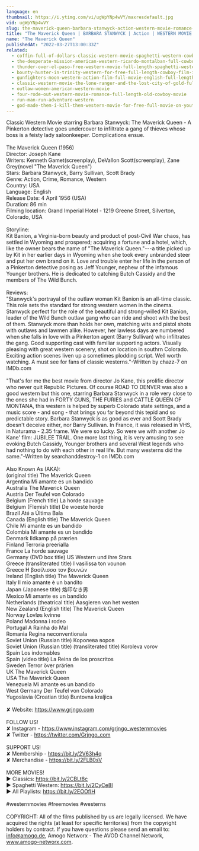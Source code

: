 ```yaml
---
language: en
thumbnail: https://i.ytimg.com/vi/ugWpYNp4wVY/maxresdefault.jpg
vid: ugWpYNp4wVY
slug: the-maverick-queen-barbara-stanwyck-action-western-movie-romance-full-length
title: "The Maverick Queen | BARBARA STANWYCK | Action | WESTERN MOVIE | Romance | Full Length"
name: "The Maverick Queen"
publishedAt: "2022-03-27T13:00:33Z"
related:
  - coffin-full-of-dollars-classic-western-movie-spaghetti-western-cowboys-full-movies
  - the-desperate-mission-american-western-ricardo-montalban-full-cowboy-movie
  - thunder-over-el-paso-free-western-movie-full-length-spaghetti-western-full-action-movie
  - bounty-hunter-in-trinity-western-for-free-full-length-cowboy-film-italo-western
  - gunfighters-moon-western-action-film-full-movie-english-full-length-film-hd-1080p
  - classic-western-movie-the-lone-ranger-and-the-lost-city-of-gold-full-length-english
  - outlaw-women-american-western-movie
  - four-rode-out-western-movie-romance-full-length-old-cowboy-movie
  - run-man-run-adventure-western
  - god-made-them-i-kill-them-western-movie-for-free-full-movie-on-youtube-cowboy-film
---
```


Classic Western Movie starring Barbara Stanwyck: The Maverick Queen - A Pinkerton detective goes undercover to infiltrate a gang of thieves whose boss is a feisty lady saloonkeeper. Complications ensue.<br />
<br />
The Maverick Queen (1956)<br />
Director: Joseph Kane<br />
Writers: Kenneth Gamet(screenplay), DeVallon Scott(screenplay), Zane Grey(novel "The Maverick Queen")<br />
Stars: Barbara Stanwyck, Barry Sullivan, Scott Brady<br />
Genre: Action, Crime, Romance, Western<br />
Country: USA<br />
Language: English<br />
Release Date: 4 April 1956 (USA)<br />
Duration: 86 min<br />
Filming location: Grand Imperial Hotel - 1219 Greene Street, Silverton, Colorado, USA<br />
<br />
Storyline:<br />
Kit Banion, a Virginia-born beauty and product of post-Civil War chaos, has settled in Wyoming and prospered; acquiring a fortune and a hotel, which, like the owner bears the name of "The Maverick Queen."---a title picked up by Kit in her earlier days in Wyoming when she took every unbranded steer and put her own brand on it. Love and trouble enter her life in the person of a Pinkerton detective posing as Jeff Younger, nephew of the infamous Younger brothers. He is dedicated to catching Butch Cassidy and the members of The Wild Bunch.<br />
<br />
Reviews:<br />
"Stanwyck's portrayal of the outlaw woman Kit Banion is an all-time classic. This role sets the standard for strong western women in the cinema. Stanwyck perfect for the role of the beautiful and strong-willed Kit Banion, leader of the Wild Bunch outlaw gang who can ride and shoot with the best of them. Stanwyck more than holds her own, matching wits and pistol shots with outlaws and lawmen alike. However, her lawless days are numbered when she falls in love with a Pinkerton agent (Barry Sullivan) who infiltrates the gang. Good supporting cast with familiar supporting actors. Visually pleasing with great western scenery, shot on location in southrn Colorado. Exciting action scenes liven up a sometimes plodding script. Well worth watching. A must see for fans of classic westerns."-Written by chazz-7 on IMDb.com<br />
<br />
"That's for me the best movie from director Jo Kane, this prolific director who never quit Republic Pictures. Of course ROAD TO DENVER was also a good western but this one, starring Barbara Stanwyck in a role very close to the ones she had in FORTY GUNS, THE FURIES and CATTLE QUEEN OF MONTANA, this western is helped by superb Colorado state settings, and a music score - and song - that brings you far beyond this tepid and so predictable story. Barbara Stanwyck is as good as ever and Scott Brady doesn't deceive either, nor Barry Sullivan. In France, it was released in VHS, in Naturama - 2.35 frame. We were so lucky. So were we with another Jo Kane' film: JUBILEE TRAIL. One more last thing, it is very amusing to see evoking Butch Cassidy, Younger brothers and several West legends who had nothing to do with each other in real life. But many westerns did the same."-Written by searchanddestroy-1 on IMDb.com<br />
<br />
Also Known As (AKA):<br />
(original title) The Maverick Queen<br />
Argentina Mi amante es un bandido<br />
Australia The Maverick Queen<br />
Austria Der Teufel von Colorado<br />
Belgium (French title) La horde sauvage<br />
Belgium (Flemish title) De woeste horde<br />
Brazil Até a Última Bala<br />
Canada (English title) The Maverick Queen<br />
Chile Mi amante es un bandido<br />
Colombia Mi amante es un bandido<br />
Denmark Ildkamp på prærien<br />
Finland Terroria preerialla<br />
France La horde sauvage<br />
Germany (DVD box title) US Western und ihre Stars<br />
Greece (transliterated title) I vasilissa ton vounon<br />
Greece Η βασίλισσα τον βουνών<br />
Ireland (English title) The Maverick Queen<br />
Italy Il mio amante è un bandito<br />
Japan (Japanese title) 烙印なき男<br />
Mexico Mi amante es un bandido<br />
Netherlands (theatrical title) Aasgieren van het westen<br />
New Zealand (English title) The Maverick Queen<br />
Norway Lovløs kvinne<br />
Poland Madonna i rodeo<br />
Portugal A Rainha do Mal<br />
Romania Regina neconventionala<br />
Soviet Union (Russian title) Королева воров<br />
Soviet Union (Russian title) (transliterated title) Koroleva vorov<br />
Spain Los indomables<br />
Spain (video title) La Reina de los proscritos<br />
Sweden Terror över prärien<br />
UK The Maverick Queen<br />
USA The Maverick Queen<br />
Venezuela Mi amante es un bandido<br />
West Germany Der Teufel von Colorado<br />
Yugoslavia (Croatian title) Buntovna kraljica<br />
<br />
✘ Website: https://www.grjngo.com<br />
<br />
FOLLOW US!<br />
✘ Instagram - https://www.instagram.com/grjngo_westernmovies<br />
✘ Twitter - https://twitter.com/Grjngo_com<br />
<br />
SUPPORT US!<br />
✘ Membership - https://bit.ly/2V63h4q<br />
✘ Merchandise - https://bit.ly/2FLB0sV<br />
<br />
MORE MOVIES! <br />
► Classics: https://bit.ly/2CBLt8c <br />
► Spaghetti Western: https://bit.ly/2CyCe8I <br />
► All Playlists: https://bit.ly/2EOOfIH <br />
<br />
#westernmovies #freemovies #westerns<br />
<br />
COPYRIGHT: All of the films published by us are legally licensed. We have acquired the rights (at least for specific territories) from the copyright holders by contract. If you have questions please send an email to: info@amogo.de, Amogo Networx - The AVOD Channel Network, www.amogo-networx.com.